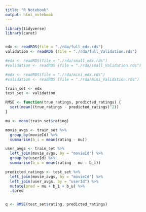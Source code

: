 ```yaml
---
title: "R Notebook"
output: html_notebook
---
```


```r
library(tidyverse)
library(caret)


edx <- readRDS(file = "./rda/full_edx.rds")
validation <- readRDS (file = "./rda/full_Validation.rds")

#edx <- readRDS(file = "./rda/small_edx.rds")
#validation <- readRDS (file = "./rda/small_Validation.rds")

#edx <- readRDS(file = "./rda/mini_edx.rds")
#validation <- readRDS (file = "./rda/mini_Validation.rds")


```


```r

train_set <- edx
test_set <- validation

RMSE <- function(true_ratings, predicted_ratings) {
  sqrt(mean((true_ratings - predicted_ratings)^2))
}

```


```r

mu <- mean(train_set$rating)

movie_avgs <- train_set %>% 
  group_by(movieId) %>% 
  summarise(b_i = mean(rating - mu))

user_avgs <- train_set %>% 
  left_join(movie_avgs, by = "movieId") %>% 
  group_by(userId) %>% 
  summarise(b_u = mean(rating - mu - b_i))

predicted_ratings <- test_set %>% 
  left_join(movie_avgs, by = "movieId") %>% 
  left_join(user_avgs, by = "userId") %>% 
  mutate(pred = mu + b_i + b_u) %>% 
  .$pred


q <- RMSE(test_set$rating, predicted_ratings)


```

